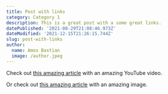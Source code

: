 ```yaml
---
title: Post with links
category: Category 1
description: This is a great post with a some great links.
datePublished: '2021-08-29T21:08:46.973Z'
dateModified: '2021-12-15T21:26:15.744Z'
slug: post-with-links
author:
  name: Amos Bastian
  image: /author.jpeg
---
```


Check out [this amazing article](/post-with-youtube) with an amazing YouTube video.

Or check out [this amazing article](/post-with-image) with an amazing image.
